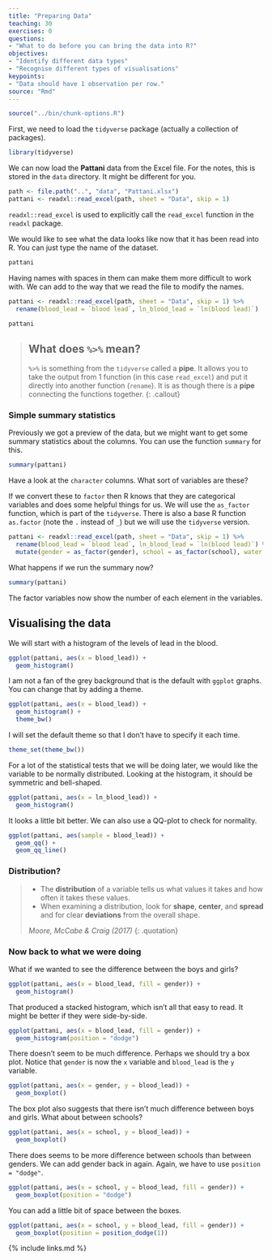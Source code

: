 ```yaml
---
title: "Preparing Data"
teaching: 30
exercises: 0
questions:
- "What to do before you can bring the data into R?"
objectives:
- "Identify different data types"
- "Recognise different types of visualisations"
keypoints:
- "Data should have 1 observation per row."
source: "Rmd"
---
```


```r
source("../bin/chunk-options.R")
```

First, we need to load the `tidyverse` package (actually a collection of packages).

```r
library(tidyverse)
```

We can now load the **Pattani** data from the Excel file. For the notes, this is stored
in the `data` directory. It might be different for you.

```r
path <- file.path("..", "data", "Pattani.xlsx")
pattani <- readxl::read_excel(path, sheet = "Data", skip = 1)
```

`readxl::read_excel` is used to explicitly call the `read_excel` function in the `readxl`
package.

We would like to see what the data looks like now that it has been read into R. You can
just type the name of the dataset.

```r
pattani
```

Having names with spaces in them can make them more difficult to work with. We can add to
the way that we read the file to modify the names.

```r
pattani <- readxl::read_excel(path, sheet = "Data", skip = 1) %>%
  rename(blood_lead = `blood lead`, ln_blood_lead = `ln(blood lead)`)

pattani
```

> ## What does `%>%` mean?
> 
> `%>%` is something from the `tidyverse` called a **pipe**. It allows you to take the output
> from 1 function (in this case `read_excel`) and put it directly into another function
> (`rename`). It is as though there is a **pipe** connecting the functions together.
{: .callout}

### Simple summary statistics

Previously we got a preview of the data, but we might want to get some summary statistics
about the columns. You can use the function `summary` for this.

```r
summary(pattani)
```

Have a look at the `character` columns. What sort of variables are these?

If we convert these to `factor` then R knows that they are categorical variables and does
some helpful things for us. We will use the `as_factor` function, which is part of the
`tidyverse`. There is also a base R function `as.factor` (note the `.` instead of `_`)
but we will use the `tidyverse` version.

```r
pattani <- readxl::read_excel(path, sheet = "Data", skip = 1) %>%
  rename(blood_lead = `blood lead`, ln_blood_lead = `ln(blood lead)`) %>%
  mutate(gender = as_factor(gender), school = as_factor(school), water = as_factor(water))
```

What happens if we run the summary now?

```r
summary(pattani)
```

The factor variables now show the number of each element in the variables.

## Visualising the data

We will start with a histogram of the levels of lead in the blood.

```r
ggplot(pattani, aes(x = blood_lead)) +
  geom_histogram()
```

I am not a fan of the grey background that is the default with `ggplot` graphs. You can
change that by adding a theme.

```r
ggplot(pattani, aes(x = blood_lead)) +
  geom_histogram() +
  theme_bw()
```

I will set the default theme so that I don't have to specify it each time.

```r
theme_set(theme_bw())
```

For a lot of the statistical tests that we will be doing later, we would like the variable
to be normally distributed. Looking at the histogram, it should be symmetric and bell-shaped.

```r
ggplot(pattani, aes(x = ln_blood_lead)) +
  geom_histogram()
```

It looks a little bit better. We can also use a QQ-plot to check for normality.

```r
ggplot(pattani, aes(sample = blood_lead)) +
  geom_qq() +
  geom_qq_line()
```

### Distribution?

> - The **distribution** of a variable tells us what values it takes and how often it
>   takes these values.
> - When examining a distribution, look for **shape**, **center**, and **spread** and for
>   clear **deviations** from the overall shape.
>
> _Moore, McCabe & Craig (2017)_
{: .quotation}

### Now back to what we were doing

What if we wanted to see the difference between the boys and girls?

```r
ggplot(pattani, aes(x = blood_lead, fill = gender)) +
  geom_histogram()
```

That produced a stacked histogram, which isn't all that easy to read. It might be better
if they were side-by-side.

```r
ggplot(pattani, aes(x = blood_lead, fill = gender)) +
  geom_histogram(position = "dodge")
```

There doesn't seem to be much difference. Perhaps we should try a box plot. Notice that
`gender` is now the `x` variable and `blood_lead` is the `y` variable.

```r
ggplot(pattani, aes(x = gender, y = blood_lead)) +
  geom_boxplot()
```

The box plot also suggests that there isn't much difference between boys and girls.
What about between schools?

```r
ggplot(pattani, aes(x = school, y = blood_lead)) +
  geom_boxplot()
```

There does seems to be more difference between schools than between genders. We can add
gender back in again. Again, we have to use `position = "dodge"`.

```r
ggplot(pattani, aes(x = school, y = blood_lead, fill = gender)) +
  geom_boxplot(position = "dodge")
```

You can add a little bit of space between the boxes.

```r
ggplot(pattani, aes(x = school, y = blood_lead, fill = gender)) +
  geom_boxplot(position = position_dodge(1))
```


{% include links.md %}
